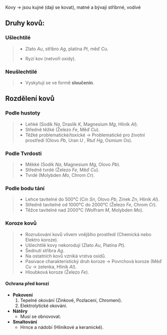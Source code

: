 Kovy -> jsou kujné (dají se kovat), matné a bývají stříbrné, vodivé

## Druhy kovů:

### Ušlechtilé
>* Zlato *Au*, stříbro *Ag*, platina *Pt*, měď *Cu*.
>- Ryzí kov (netvoří oxidy).

### Neušlechtilé
>* Vyskytují se ve formě **sloučenin**.

## Rozdělení kovů

### Podle hustoty
>* Lehké (Sodík *Na*, Draslík *K*, Magnesium *Mg*, Hliník *Al*).
>* Středně těžké (Železo *Fe*, Měď *Cu*).
>* Těžké problematické/toxické -> Problematické pro životní prostředí (Olovo *Pb*, Uran *U* , Rtuť *Hg*, Osmium Os).

### Podle Tvrdosti
>* Měkké (Sodík *Na*, Magnesium *Mg*, Olovo *Pb*).
>* Středně tvrdé (Železo *Fe*, Měď *Cu*).
>* Tvrdé (Molybden *Mo*, Chrom *Cr*).

### Podle bodu tání
>* Lehce tavitelné do 500°C (Cín *Sn*, Olovo *Pb*, Zinek *Zn*, Hliník *Al*).
>* Středně tavitelné od 1000°C do 2000°C (Železo *Fe*, Chrom *Cr*).
>* Těžce tavitelné nad 2000°C (Wolfram *M*, Molybden *Mo*).

### Koroze kovů
>- Rozrušování kovů vlivem vnějšího prostředí (Chemická nebo Elektro koroze).
>- Ušlechtilé kovy nekorodují (Zlato *Au*, Platina *Pt*).
>- Šednutí stříbra *Ag*.
>- Na ostatních kovů vzniká vrstva oxidů.
>- Pasivace charakteristický druh koroze -> Povrchová koroze (Měď *Cu* -> zelenka, Hliník *Al*).
>- Hloubková koroze (Železo *Fe*).

#### Ochrana před korozí
- **Pokovení**
    1. Tepelné okování (Zinkové, Pozlacení, Chromení).
    2. Elektrolytické okování.
- **Nátěry**
    * Musí se obnovovat.
- **Smaltování**
    * Hrnce a nádobí (Hliníkové a keramické).
